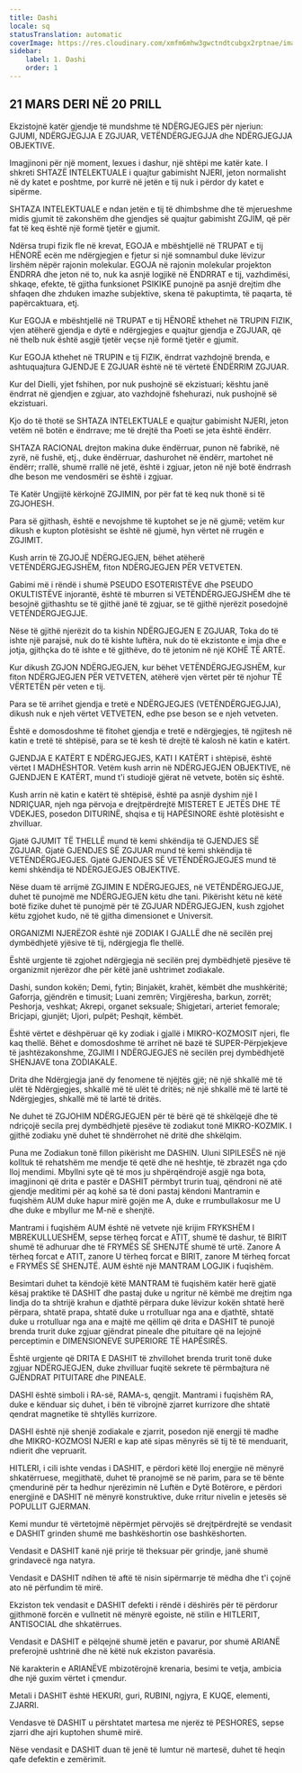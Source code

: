 ```yaml
---
title: Dashi
locale: sq
statusTranslation: automatic
coverImage: https://res.cloudinary.com/xmfm6mhw3gwctndtcubgx2rptnae/image/upload/v1741354450/small_cover_tratado_esoterico_de_astrologia_hermetica_6210a35442.webp
sidebar:
    label: 1. Dashi
    order: 1
---
```

## 21 MARS DERI NË 20 PRILL

Ekzistojnë katër gjendje të mundshme të NDËRGJEGJES për njeriun: GJUMI, NDËRGJEGJJA E ZGJUAR, VETËNDËRGJEGJJA dhe NDËRGJEGJJA OBJEKTIVE.

Imagjinoni për një moment, lexues i dashur, një shtëpi me katër kate. I shkreti SHTAZË INTELEKTUALE i quajtur gabimisht NJERI, jeton normalisht në dy katet e poshtme, por kurrë në jetën e tij nuk i përdor dy katet e sipërme.

SHTAZA INTELEKTUALE e ndan jetën e tij të dhimbshme dhe të mjerueshme midis gjumit të zakonshëm dhe gjendjes së quajtur gabimisht ZGJIM, që për fat të keq është një formë tjetër e gjumit.

Ndërsa trupi fizik fle në krevat, EGOJA e mbështjellë në TRUPAT e tij HËNORË ecën me ndërgjegjen e fjetur si një somnambul duke lëvizur lirshëm nëpër rajonin molekular. EGOJA në rajonin molekular projekton ËNDRRA dhe jeton në to, nuk ka asnjë logjikë në ËNDRRAT e tij, vazhdimësi, shkaqe, efekte, të gjitha funksionet PSIKIKE punojnë pa asnjë drejtim dhe shfaqen dhe zhduken imazhe subjektive, skena të pakuptimta, të paqarta, të papërcaktuara, etj.

Kur EGOJA e mbështjellë në TRUPAT e tij HËNORË kthehet në TRUPIN FIZIK, vjen atëherë gjendja e dytë e ndërgjegjes e quajtur gjendja e ZGJUAR, që në thelb nuk është asgjë tjetër veçse një formë tjetër e gjumit.

Kur EGOJA kthehet në TRUPIN e tij FIZIK, ëndrrat vazhdojnë brenda, e ashtuquajtura GJENDJE E ZGJUAR është në të vërtetë ËNDËRRIM ZGJUAR.

Kur del Dielli, yjet fshihen, por nuk pushojnë së ekzistuari; kështu janë ëndrrat në gjendjen e zgjuar, ato vazhdojnë fshehurazi, nuk pushojnë së ekzistuari.

Kjo do të thotë se SHTAZA INTELEKTUALE e quajtur gabimisht NJERI, jeton vetëm në botën e ëndrrave; me të drejtë tha Poeti se jeta është ëndërr.

SHTAZA RACIONAL drejton makina duke ëndërruar, punon në fabrikë, në zyrë, në fushë, etj., duke ëndërruar, dashurohet në ëndërr, martohet në ëndërr; rrallë, shumë rrallë në jetë, është i zgjuar, jeton në një botë ëndrrash dhe beson me vendosmëri se është i zgjuar.

Të Katër Ungjijtë kërkojnë ZGJIMIN, por për fat të keq nuk thonë si të ZGJOHESH.

Para së gjithash, është e nevojshme të kuptohet se je në gjumë; vetëm kur dikush e kupton plotësisht se është në gjumë, hyn vërtet në rrugën e ZGJIMIT.

Kush arrin të ZGJOJË NDËRGJEGJEN, bëhet atëherë VETËNDËRGJEGJSHËM, fiton NDËRGJEGJEN PËR VETVETEN.

Gabimi më i rëndë i shumë PSEUDO ESOTERISTËVE dhe PSEUDO OKULTISTËVE injorantë, është të mburren si VETËNDËRGJEGJSHËM dhe të besojnë gjithashtu se të gjithë janë të zgjuar, se të gjithë njerëzit posedojnë VETËNDËRGJEGJJE.

Nëse të gjithë njerëzit do ta kishin NDËRGJEGJEN E ZGJUAR, Toka do të ishte një parajsë, nuk do të kishte luftëra, nuk do të ekzistonte e imja dhe e jotja, gjithçka do të ishte e të gjithëve, do të jetonim në një KOHË TË ARTË.

Kur dikush ZGJON NDËRGJEGJEN, kur bëhet VETËNDËRGJEGJSHËM, kur fiton NDËRGJEGJEN PËR VETVETEN, atëherë vjen vërtet për të njohur TË VËRTETËN për veten e tij.

Para se të arrihet gjendja e tretë e NDËRGJEGJES (VETËNDËRGJEGJJA), dikush nuk e njeh vërtet VETVETEN, edhe pse beson se e njeh vetveten.

Është e domosdoshme të fitohet gjendja e tretë e ndërgjegjes, të ngjitesh në katin e tretë të shtëpisë, para se të kesh të drejtë të kalosh në katin e katërt.

GJENDJA E KATËRT E NDËRGJEGJES, KATI I KATËRT i shtëpisë, është vërtet I MADHËSHTOR. Vetëm kush arrin në NDËRGJEGJEN OBJEKTIVE, në GJENDJEN E KATËRT, mund t'i studiojë gjërat në vetvete, botën siç është.

Kush arrin në katin e katërt të shtëpisë, është pa asnjë dyshim një I NDRIÇUAR, njeh nga përvoja e drejtpërdrejtë MISTERET E JETËS DHE TË VDEKJES, posedon DITURINË, shqisa e tij HAPËSINORE është plotësisht e zhvilluar.

Gjatë GJUMIT TË THELLË mund të kemi shkëndija të GJENDJES SË ZGJUAR. Gjatë GJENDJES SË ZGJUAR mund të kemi shkëndija të VETËNDËRGJEGJES. Gjatë GJENDJES SË VETËNDËRGJEGJES mund të kemi shkëndija të NDËRGJEGJES OBJEKTIVE.

Nëse duam të arrijmë ZGJIMIN E NDËRGJEGJES, në VETËNDËRGJEGJJE, duhet të punojmë me NDËRGJEGJEN këtu dhe tani. Pikërisht këtu në këtë botë fizike duhet të punojmë për të ZGJUAR NDËRGJEGJEN, kush zgjohet këtu zgjohet kudo, në të gjitha dimensionet e Universit.

ORGANIZMI NJERËZOR është një ZODIAK I GJALLË dhe në secilën prej dymbëdhjetë yjësive të tij, ndërgjegja fle thellë.

Është urgjente të zgjohet ndërgjegja në secilën prej dymbëdhjetë pjesëve të organizmit njerëzor dhe për këtë janë ushtrimet zodiakale.

Dashi, sundon kokën; Demi, fytin; Binjakët, krahët, këmbët dhe mushkëritë; Gaforrja, gjëndrën e timusit; Luani zemrën; Virgjëresha, barkun, zorrët; Peshorja, veshkat; Akrepi, organet seksuale; Shigjetari, arteriet femorale; Bricjapi, gjunjët; Ujori, pulpët; Peshqit, këmbët.

Është vërtet e dëshpëruar që ky zodiak i gjallë i MIKRO-KOZMOSIT njeri, fle kaq thellë. Bëhet e domosdoshme të arrihet në bazë të SUPER-Përpjekjeve të jashtëzakonshme, ZGJIMI I NDËRGJEGJES në secilën prej dymbëdhjetë SHENJAVE tona ZODIAKALE.

Drita dhe Ndërgjegja janë dy fenomene të njëjtës gjë; në një shkallë më të ulët të Ndërgjegjes, shkallë më të ulët të dritës; në një shkallë më të lartë të Ndërgjegjes, shkallë më të lartë të dritës.

Ne duhet të ZGJOHIM NDËRGJEGJEN për të bërë që të shkëlqejë dhe të ndriçojë secila prej dymbëdhjetë pjesëve të zodiakut tonë MIKRO-KOZMIK. I gjithë zodiaku ynë duhet të shndërrohet në dritë dhe shkëlqim.

Puna me Zodiakun tonë fillon pikërisht me DASHIN. Uluni SIPILESËS në një kolltuk të rehatshëm me mendje të qetë dhe në heshtje, të zbrazët nga çdo lloj mendimi. Mbyllni syte që të mos ju shpërqëndrojë asgjë nga bota, imagjinoni që drita e pastër e DASHIT përmbyt trurin tuaj, qëndroni në atë gjendje meditimi për aq kohë sa të doni pastaj këndoni Mantramin e fuqishëm AUM duke hapur mirë gojën me A, duke e rrumbullakosur me U dhe duke e mbyllur me M-në e shenjtë.

Mantrami i fuqishëm AUM është në vetvete një krijim FRYKSHËM I MBREKULLUESHËM, sepse tërheq forcat e ATIT, shumë të dashur, të BIRIT shumë të adhuruar dhe të FRYMËS SË SHENJTË shumë të urtë. Zanore A tërheq forcat e ATIT, zanore U tërheq forcat e BIRIT, zanore M tërheq forcat e FRYMËS SË SHENJTË. AUM është një MANTRAM LOGJIK i fuqishëm.

Besimtari duhet ta këndojë këtë MANTRAM të fuqishëm katër herë gjatë kësaj praktike të DASHIT dhe pastaj duke u ngritur në këmbë me drejtim nga lindja do ta shtrijë krahun e djathtë përpara duke lëvizur kokën shtatë herë përpara, shtatë prapa, shtatë duke u rrotulluar nga ana e djathtë, shtatë duke u rrotulluar nga ana e majtë me qëllim që drita e DASHIT të punojë brenda trurit duke zgjuar gjëndrat pineale dhe pituitare që na lejojnë perceptimin e DIMENSIONEVE SUPERIORE TË HAPËSIRËS.

Është urgjente që DRITA E DASHIT të zhvillohet brenda trurit tonë duke zgjuar NDËRGJEGJEN, duke zhvilluar fuqitë sekrete të përmbajtura në GJËNDRAT PITUITARE dhe PINEALE.

DASHI është simboli i RA-së, RAMA-s, qengjit. Mantrami i fuqishëm RA, duke e kënduar siç duhet, i bën të vibrojnë zjarret kurrizore dhe shtatë qendrat magnetike të shtyllës kurrizore.

DASHI është një shenjë zodiakale e zjarrit, posedon një energji të madhe dhe MIKRO-KOZMOSI NJERI e kap atë sipas mënyrës së tij të të menduarit, ndierit dhe vepruarit.

HITLERI, i cili ishte vendas i DASHIT, e përdori këtë lloj energjie në mënyrë shkatërruese, megjithatë, duhet të pranojmë se në parim, para se të bënte çmendurinë për ta hedhur njerëzimin në Luftën e Dytë Botërore, e përdori energjinë e DASHIT në mënyrë konstruktive, duke rritur nivelin e jetesës së POPULLIT GJERMAN.

Kemi mundur të vërtetojmë nëpërmjet përvojës së drejtpërdrejtë se vendasit e DASHIT grinden shumë me bashkëshortin ose bashkëshorten.

Vendasit e DASHIT kanë një prirje të theksuar për grindje, janë shumë grindavecë nga natyra.

Vendasit e DASHIT ndihen të aftë të nisin sipërmarrje të mëdha dhe t'i çojnë ato në përfundim të mirë.

Ekziston tek vendasit e DASHIT defekti i rëndë i dëshirës për të përdorur gjithmonë forcën e vullnetit në mënyrë egoiste, në stilin e HITLERIT, ANTISOCIAL dhe shkatërrues.

Vendasit e DASHIT e pëlqejnë shumë jetën e pavarur, por shumë ARIANË preferojnë ushtrinë dhe në këtë nuk ekziston pavarësia.

Në karakterin e ARIANËVE mbizotërojnë krenaria, besimi te vetja, ambicia dhe një guxim vërtet i çmendur.

Metali i DASHIT është HEKURI, guri, RUBINI, ngjyra, E KUQE, elementi, ZJARRI.

Vendasve të DASHIT u përshtatet martesa me njerëz të PESHORES, sepse zjarri dhe ajri kuptohen shumë mirë.

Nëse vendasit e DASHIT duan të jenë të lumtur në martesë, duhet të heqin qafe defektin e zemërimit.
